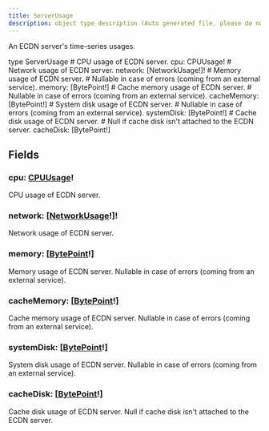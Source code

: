 ```yaml
---
title: ServerUsage
description: object type description (Auto generated file, please do not modify)
---
```



An ECDN server's time-series usages.

<GQLCodeSnippet>
<GQLLine><GQLKeyword>type</GQLKeyword> ServerUsage <GQLOpen /></GQLLine>
<GQLLine> </GQLLine>
	<GQLLine><GQLTab /><GQLComment># CPU usage of ECDN server.</GQLComment></GQLLine>
	<GQLLine><GQLTab /><GQLName>cpu</GQLName>: <GQLLink href="/ecdn-api-objects/CPUUsage">CPUUsage</GQLLink><GQLOperator>!</GQLOperator></GQLLine>
<GQLLine> </GQLLine>
	<GQLLine><GQLTab /><GQLComment># Network usage of ECDN server.</GQLComment></GQLLine>
	<GQLLine><GQLTab /><GQLName>network</GQLName>: [<GQLLink href="/ecdn-api-objects/NetworkUsage">NetworkUsage</GQLLink><GQLOperator>!</GQLOperator>]<GQLOperator>!</GQLOperator></GQLLine>
<GQLLine> </GQLLine>
	<GQLLine><GQLTab /><GQLComment># Memory usage of ECDN server.</GQLComment></GQLLine>
	<GQLLine><GQLTab /><GQLComment># Nullable in case of errors (coming from an external service).</GQLComment></GQLLine>
	<GQLLine><GQLTab /><GQLName>memory</GQLName>: [<GQLLink href="/ecdn-api-objects/BytePoint">BytePoint</GQLLink><GQLOperator>!</GQLOperator>]</GQLLine>
<GQLLine> </GQLLine>
	<GQLLine><GQLTab /><GQLComment># Cache memory usage of ECDN server.</GQLComment></GQLLine>
	<GQLLine><GQLTab /><GQLComment># Nullable in case of errors (coming from an external service).</GQLComment></GQLLine>
	<GQLLine><GQLTab /><GQLName>cacheMemory</GQLName>: [<GQLLink href="/ecdn-api-objects/BytePoint">BytePoint</GQLLink><GQLOperator>!</GQLOperator>]</GQLLine>
<GQLLine> </GQLLine>
	<GQLLine><GQLTab /><GQLComment># System disk usage of ECDN server.</GQLComment></GQLLine>
	<GQLLine><GQLTab /><GQLComment># Nullable in case of errors (coming from an external service).</GQLComment></GQLLine>
	<GQLLine><GQLTab /><GQLName>systemDisk</GQLName>: [<GQLLink href="/ecdn-api-objects/BytePoint">BytePoint</GQLLink><GQLOperator>!</GQLOperator>]</GQLLine>
<GQLLine> </GQLLine>
	<GQLLine><GQLTab /><GQLComment># Cache disk usage of ECDN server.</GQLComment></GQLLine>
	<GQLLine><GQLTab /><GQLComment># Null if cache disk isn't attached to the ECDN server.</GQLComment></GQLLine>
	<GQLLine><GQLTab /><GQLName>cacheDisk</GQLName>: [<GQLLink href="/ecdn-api-objects/BytePoint">BytePoint</GQLLink><GQLOperator>!</GQLOperator>]</GQLLine>
<GQLLine> </GQLLine>
<GQLLine><GQLClose /></GQLLine>
</GQLCodeSnippet>


## Fields

### cpu: [CPUUsage](/ecdn-api-objects/CPUUsage)!
CPU usage of ECDN server.


### network: [[NetworkUsage](/ecdn-api-objects/NetworkUsage)!]!
Network usage of ECDN server.


### memory: [[BytePoint](/ecdn-api-objects/BytePoint)!]
Memory usage of ECDN server.
Nullable in case of errors (coming from an external service).


### cacheMemory: [[BytePoint](/ecdn-api-objects/BytePoint)!]
Cache memory usage of ECDN server.
Nullable in case of errors (coming from an external service).


### systemDisk: [[BytePoint](/ecdn-api-objects/BytePoint)!]
System disk usage of ECDN server.
Nullable in case of errors (coming from an external service).


### cacheDisk: [[BytePoint](/ecdn-api-objects/BytePoint)!]
Cache disk usage of ECDN server.
Null if cache disk isn't attached to the ECDN server.


